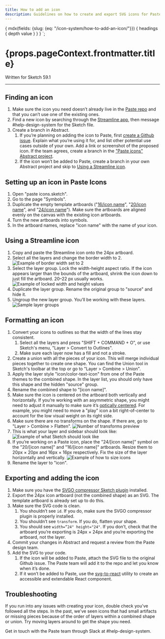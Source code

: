 ```yaml
---
title: How to add an icon
description: Guidelines on how to create and export SVG icons for Paste.
---
```



  {
    mdx(fields: {slug: {eq: "/icon-system/how-to-add-an-icon/"}}) {
      headings {
        depth
        value
      }
    }
  }
`;

<contentwrapper>
<TableOfContents headings={props.data.mdx.headings} />
<content>

<h1>{props.pageContext.frontmatter.title}</h1>
Written for Sketch 59.1

---

## Finding an icon

1. Make sure the icon you need doesn’t already live in the [Paste repo](https://twilio-labs.github.io/paste/?path=/story/overview-icons--list) 
and that you can’t use one of the existing ones.
2. Find a new icon by searching through the [Streamline app](https://app.streamlineicons.com/streamline-regular), 
then message #help-design-system for the Sketch file.
3. Create a branch in Abstract.
    1. If you’re planning on adding the icon to Paste, first [create a Github issue](https://github.com/twilio-labs/paste/issues). 
  Explain what you’re using it for, and list other potential use cases outside of your own. 
  Add a link or screenshot of the proposed icon. If the team agrees, create a branch in 
  the ["Paste icons" Abstract project](https://share.goabstract.com/0bdb9ae0-d1da-4021-80d3-338683d27b42).
    2. If the icon won’t be added to Paste, create a branch in your own Abstract project 
  and skip to [Using a Streamline icon](/icon-system/how-to-add-an-icon#using-a-streamline-icon).


## Setting up an icon in Paste Icons

1. Open "paste icons.sketch".
2. Go to the page "Symbols".
3. Duplicate the empty template artboards ("[16/icon name](https://share.goabstract.com/26080d38-a95a-46b1-a0ad-aa4ddba4abb3)",
"[20/icon name](https://share.goabstract.com/96294d4e-50cc-4c7e-9cb9-b82a045fe970)", and "[24/icon name](https://share.goabstract.com/f51d0d18-67ce-4c02-8c44-5f8d390863d7)"). 
Make sure the artboards are aligned evenly on the canvas with the existing icon artboards.
4. Turn the new artboards into symbols.
5. In the artboard names, replace "icon name" with the name of your icon.


## Using a Streamline icon

1. Copy and paste the Streamline icon onto the 24px artboard.
2. Select all the layers and change the border width to 2.
![Example of border width set to 2](../../assets/images/icon-guide/using-streamline-icons-1.png)
3. Select the layer group. Lock the width-height aspect ratio. If the icon appears 
larger than the bounds of the artboard, shrink the icon down to just fill the 
artboard. 20–22 px usually works.
![Example of locked width and height values](../../assets/images/icon-guide/using-streamline-icons-2.png)
4. Duplicate the layer group. Rename the original group to "source" and hide it.
5. Ungroup the new layer group. You’ll be working with these layers.
![Sample layer groups](../../assets/images/icon-guide/using-streamline-icons-3.png)


## Formatting an icon

1. Convert your icons to outlines so that the width of the lines stay consistent.
    1. Select all the layers and press "SHIFT + COMMAND + O", or use Sketch's menu, "Layer > Convert to Outlines".
    2. Make sure each layer now has a fill and not a stroke.
2. Create a union with all the pieces of your icon. This will merge individual pieces 
together to create one shape. You can find the Union tool in Sketch's toolbar at the 
top or go to "Layer > Combine > Union".
3. Apply the layer style "icon/color-text-icon" from one of the Paste themes to the 
combined shape. In the layer list, you should only have this shape and the hidden 
"source" group.
4. Rename the combined shape to "[icon name]".
5. Make sure the icon is centered on the artboard both vertically and horizontally. 
If you’re working with an asymmetric shape, you might need to adjust it manually to make 
sure it’s [optically centered](https://blog.marvelapp.com/optical-adjustment-logic-vs-designers/). 
For example, you might need to move a "play" icon a bit 
right-of-center to account for the low visual weight on its right side.
6. Make sure there are no transforms on the shape. If there are, go to "Layer > Combine > Flatten".
![Number of transforms preview](../../assets/images/icon-guide/formatting-an-icon-1.png)
7. This is what your layer and sidebar should look like:
![Example of what Sketch should look like](../../assets/images/icon-guide/formatting-an-icon-2.png)
8. If you’re working on a Paste icon, place the "24/[icon name]" symbol on the 
"20/[icon name]" and "16/[icon name]" artboards. Resize them to 20px × 20px and 
16px × 16px respectively. Fix the size of the layer horizontally and vertically.
![Example of how to size icons](../../assets/images/icon-guide/formatting-an-icon-3.png)
9. Rename the layer to "icon".


## Exporting and adding the icon

1. Make sure you have the [SVGO compressor Sketch plugin](https://www.sketch.com/extensions/plugins/svgo-compressor/) installed.
2. Export the 24px icon artboard (not the combined shape) as an SVG. The template artboard 
is already set up to do this.
3. Make sure the SVG code is clean.
    1. You shouldn’t see `id`. If you do, make sure the SVGO compressor plugin is properly installed.
    2. You shouldn’t see `transform`. If you do, flatten your shape.
    3. You should see `width=”24" height="24"`. If you don’t, check that the artboard you’re 
    exporting is 24px × 24px and you’re exporting the artboard, not the layer.
4. Commit your changes in Abstract and request a review from the Paste design team.
5. Add the SVG to your code.
    1. If the icon will be added to Paste, attach the SVG file to the original Github issue. 
    The Paste team will add it to the repo and let you know when it’s done.
    2. If it won’t be added to Paste, use the [svg-to-react](https://github.com/twilio-labs/svg-to-react) 
    utility to create an accessible and extendable React component.


## Troubleshooting

If you run into any issues with creating your icon, double check you've followed 
all the steps. In the past, we've seen icons that had small artifacts or 
missing pieces because of the order of layers within a combined shape 
or union. Try moving layers around to get the shape you need.

Get in touch with the Paste team through Slack at #help-design-system.

</content>

</contentwrapper>

